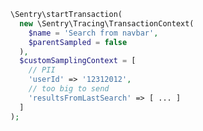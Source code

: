 ```php
\Sentry\startTransaction(
  new \Sentry\Tracing\TransactionContext(
    $name = 'Search from navbar',
    $parentSampled = false
  ),
  $customSamplingContext = [
    // PII
    'userId' => '12312012',
    // too big to send
    'resultsFromLastSearch' => [ ... ]
  ]
);
```
